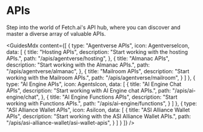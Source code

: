 # APIs

<div className="nx-text-fetch-content">
  Step into the world of Fetch.ai's API hub, where you can discover and master a
  diverse array of valuable APIs.
</div>


<GuidesMdx content={[
  {
    type: "Agentverse APIs",
    icon: AgentverseIcon,
    data: [
      {
        title: "Hosting APIs",
        description: "Start working with the hosting APIs.",
        path: "/apis/agentverse/hosting",
      },
      {
        title: "Almanac APIs",
        description: "Start working with the Almanac APIs.",
        path: "/apis/agentverse/almanac",
      },
      {
        title: "Mailroom APIs",
        description: "Start working with the Mailroom APIs.",
        path: "/apis/agentverse/mailroom",
      }
    ]
  },
  {
    type: "AI Engine APIs",
    icon: AgentsIcon,
    data: [
      {
        title: "AI Engine Chat APIs",
        description: "Start working with AI Engine chat APIs.",
        path: "/apis/ai-engine/chat",
      },
      {
        title: "AI Engine Functions APIs",
        description: "Start working with Functions APIs.",
        path: "/apis/ai-engine/functions",
      }
    ]
  },
  {
    type: "ASI Alliance Wallet APIs",
    icon: AsiIcon,
    data: [
      {
        title: "ASI Alliance Wallet APIs",
        description: "Start working with the ASI Alliance Wallet APIs.",
        path: "/apis/asi-alliance-wallet/asi-wallet-apis",
      }
    ]
  }
]} />

<div className="nx-mb-8"></div>

